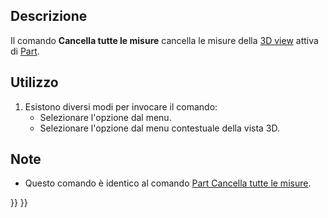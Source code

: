 <languages/>

{{Docnav/it
|
|
|[[Std_Base/it|Manu di Base]]
|IconL=
|IconR=
|IconC=Freecad.svg
}}

{{VeryImportantMessage|Questo comando è obsoleto, non sarà disponibile nella {{VersionPlus/it|1.0}}.<br>Utilizzare al suo posto [[Image:Std_Measure.svg|24px]] [[Std_Measure/it|Misurare]].}}

{{GuiCommand/it
|Name=View Measure Clear All
|Name/it=View Measure Clear All
|MenuLocation=Visualizza → Visibilita → Cancella le misure
|Workbenches=Tutti
|SeeAlso=[[View_Measure_Toggle_All/it|Attiva/disattiva le misure]], [[Part_Measure_Toggle_All/it|Part: Attiva o Disattiva tutte le misure]], [[Part_Measure_Clear_All/it|Part: Cancella tutte le misure]]
}}

<span id="Description"></span>
==Descrizione==

Il comando '''Cancella tutte le misure''' cancella le misure della [[3D_view/it|3D view]] attiva di [[Part_Workbench/it|Part]].

<span id="Usage"></span>
==Utilizzo==

# Esistono diversi modi per invocare il comando:
#* Selezionare l'opzione {{MenuCommand|Visualizza → Visibilità → [[Image:View_Measure_Clear_All.svg|16px]] Cancella le misure}} dal menu.
#* Selezionare l'opzione {{MenuCommand|Misura → [[Image:View_Measure_Clear_All.svg|16px]] Cancella le misure}} dal menu contestuale della vista 3D.

<span id="Notes"></span>
== Note ==

* Questo comando è identico al comando [[Part_Measure_Clear_All/it|Part Cancella tutte le misure]].


{{Docnav/it
|
|
|[[Std_Base/it|Manu di Base]]
|IconL=
|IconR=
|IconC=Freecad.svg
}}

{{Std Base navi{{#translation:}}}}
{{Userdocnavi{{#translation:}}}}